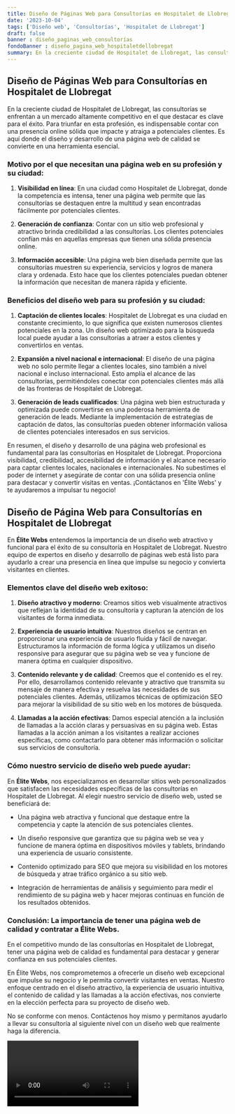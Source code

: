 ```yaml
---
title: Diseño de Páginas Web para Consultorías en Hospitalet de Llobregat
date: '2023-10-04'
tags: ['Diseño web', 'Consultorías', 'Hospitalet de Llobregat']
draft: false
banner : diseño_paginas_web_consultorías
fondoBanner : diseño_pagina_web_hospitaletdellobregat
summary: En la creciente ciudad de Hospitalet de Llobregat, las consultorías se enfrentan a un mercado altamente competitivo en el que destacar es clave para el éxito. Para triunfar en esta profesión, es indispensable contar con una presencia online sólida que impacte y atraiga a potenciales clientes. Es aquí donde el diseño y desarrollo de una página web de calidad se convierte en una herramienta esencial.
---
```


## Diseño de Páginas Web para Consultorías en Hospitalet de Llobregat

En la creciente ciudad de Hospitalet de Llobregat, las consultorías se enfrentan a un mercado altamente competitivo en el que destacar es clave para el éxito. Para triunfar en esta profesión, es indispensable contar con una presencia online sólida que impacte y atraiga a potenciales clientes. Es aquí donde el diseño y desarrollo de una página web de calidad se convierte en una herramienta esencial.

### Motivo por el que necesitan una página web en su profesión y su ciudad:

1. **Visibilidad en línea**: En una ciudad como Hospitalet de Llobregat, donde la competencia es intensa, tener una página web permite que las consultorías se destaquen entre la multitud y sean encontradas fácilmente por potenciales clientes.

2. **Generación de confianza**: Contar con un sitio web profesional y atractivo brinda credibilidad a las consultorías. Los clientes potenciales confían más en aquellas empresas que tienen una sólida presencia online.

3. **Información accesible**: Una página web bien diseñada permite que las consultorías muestren su experiencia, servicios y logros de manera clara y ordenada. Esto hace que los clientes potenciales puedan obtener la información que necesitan de manera rápida y eficiente.

### Beneficios del diseño web para su profesión y su ciudad:

1. **Captación de clientes locales**: Hospitalet de Llobregat es una ciudad en constante crecimiento, lo que significa que existen numerosos clientes potenciales en la zona. Un diseño web optimizado para la búsqueda local puede ayudar a las consultorías a atraer a estos clientes y convertirlos en ventas.

2. **Expansión a nivel nacional e internacional**: El diseño de una página web no solo permite llegar a clientes locales, sino también a nivel nacional e incluso internacional. Esto amplía el alcance de las consultorías, permitiéndoles conectar con potenciales clientes más allá de las fronteras de Hospitalet de Llobregat.

3. **Generación de leads cualificados**: Una página web bien estructurada y optimizada puede convertirse en una poderosa herramienta de generación de leads. Mediante la implementación de estrategias de captación de datos, las consultorías pueden obtener información valiosa de clientes potenciales interesados en sus servicios.

En resumen, el diseño y desarrollo de una página web profesional es fundamental para las consultorías en Hospitalet de Llobregat. Proporciona visibilidad, credibilidad, accesibilidad de información y el alcance necesario para captar clientes locales, nacionales e internacionales. No subestimes el poder de internet y asegúrate de contar con una sólida presencia online para destacar y convertir visitas en ventas. ¡Contáctanos en 'Élite Webs' y te ayudaremos a impulsar tu negocio!

<GifSeo />

<Cta />

## Diseño de Página Web para Consultorías en Hospitalet de Llobregat

En **Élite Webs** entendemos la importancia de un diseño web atractivo y funcional para el éxito de su consultoría en Hospitalet de Llobregat. Nuestro equipo de expertos en diseño y desarrollo de páginas web está listo para ayudarlo a crear una presencia en línea que impulse su negocio y convierta visitantes en clientes.

### Elementos clave del diseño web exitoso:

1. **Diseño atractivo y moderno**: Creamos sitios web visualmente atractivos que reflejan la identidad de su consultoría y capturan la atención de los visitantes de forma inmediata.

2. **Experiencia de usuario intuitiva**: Nuestros diseños se centran en proporcionar una experiencia de usuario fluida y fácil de navegar. Estructuramos la información de forma lógica y utilizamos un diseño responsive para asegurar que su página web se vea y funcione de manera óptima en cualquier dispositivo.

3. **Contenido relevante y de calidad**: Creemos que el contenido es el rey. Por ello, desarrollamos contenido relevante y atractivo que transmita su mensaje de manera efectiva y resuelva las necesidades de sus potenciales clientes. Además, utilizamos técnicas de optimización SEO para mejorar la visibilidad de su sitio web en los motores de búsqueda.

4. **Llamadas a la acción efectivas**: Damos especial atención a la inclusión de llamadas a la acción claras y persuasivas en su página web. Estas llamadas a la acción animan a los visitantes a realizar acciones específicas, como contactarlo para obtener más información o solicitar sus servicios de consultoría.

### Cómo nuestro servicio de diseño web puede ayudar:

En **Élite Webs**, nos especializamos en desarrollar sitios web personalizados que satisfacen las necesidades específicas de las consultorías en Hospitalet de Llobregat. Al elegir nuestro servicio de diseño web, usted se beneficiará de:

- Una página web atractiva y funcional que destaque entre la competencia y capte la atención de sus potenciales clientes.

- Un diseño responsive que garantiza que su página web se vea y funcione de manera óptima en dispositivos móviles y tablets, brindando una experiencia de usuario consistente.

- Contenido optimizado para SEO que mejora su visibilidad en los motores de búsqueda y atrae tráfico orgánico a su sitio web.

- Integración de herramientas de análisis y seguimiento para medir el rendimiento de su página web y hacer mejoras continuas en función de los resultados obtenidos.

### Conclusión: La importancia de tener una página web de calidad y contratar a Élite Webs.

En el competitivo mundo de las consultorías en Hospitalet de Llobregat, tener una página web de calidad es fundamental para destacar y generar confianza en sus potenciales clientes.

En Élite Webs, nos comprometemos a ofrecerle un diseño web excepcional que impulse su negocio y le permita convertir visitantes en ventas. Nuestro enfoque centrado en el diseño atractivo, la experiencia de usuario intuitiva, el contenido de calidad y las llamadas a la acción efectivas, nos convierte en la elección perfecta para su proyecto de diseño web.

No se conforme con menos. Contáctenos hoy mismo y permítanos ayudarlo a llevar su consultoría al siguiente nivel con un diseño web que realmente haga la diferencia.

<Video />

<CtaBot job='Consultorías' city='Hospitalet de Llobregat'/>

<Gmaps query='Hospitalet de Llobregat+españa+maps' />